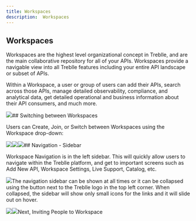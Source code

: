 ```yaml
---
title: Workspaces
description:  Workspaces
---
```


## Workspaces

Workspaces are the highest level organizational concept in Treblle, and are the main collaborative repository for all of your APIs. Workspaces provide a navigable view into all Treblle features including your entire API landscape or subset of APIs.

Within a Workspace, a user or group of users can add their APIs, search across those APIs, manage detailed observability, compliance, and analytical data, get detailed operational and business information about their API consumers, and much more.

![](https://lh7-rt.googleusercontent.com/docsz/AD_4nXeUV9YQbQ6E5c2rBoJMn58GOfFrGbCFRjHfX5-zyHNreUtqhb8oafWEvdwpNWxpa0pxUAmtv7UQ-0IqmTpitfXKp0vPPDs5AIPEUZ4qYMIMXRuO2uNpv21GJw7RDsVpwXGWfHFMCjrijm0HGMBa54HiMXdx?key=vidvH695hCjiAypsPYbN8A)\## Switching between Workspaces

Users can Create, Join, or Switch between Workspaces using the Workspace drop-down:

![](https://lh7-rt.googleusercontent.com/docsz/AD_4nXcrNaTNjPST96QQi22_aavuF5VzFf_ErqsjZ7P_FQhyG6gM43vdOWX1jx5sT4PaxSrCdlxVEpTdLlSfWABw9Y7z6ENkMHuaz4uz7GLdxePWnK8MsLkA8XsnKa-vbDfYHI-9rMIdkjnRFjt4DwM4Uno6Zykr?key=vidvH695hCjiAypsPYbN8A)![](https://lh7-rt.googleusercontent.com/docsz/AD_4nXcpmL7bVoOg1Q-dFHFCp5P8kcZZgJ6vw408iWrYJnAVhLmrObrjgEFZ13zWXwMQir15HZTNLlc0RJWkINt49lenHYixR8HR8Zp8zfNfkxWq2yZhT_-gip-2Vbj6VICHHgf0Dx_DWgqm3tZk3JF2zAiLpwZ5?key=vidvH695hCjiAypsPYbN8A)![](https://firebasestorage.googleapis.com/v0/b/treblle-docs.appspot.com/o/1mxtz_image.png?alt=media&token=13466246-4f52-4787-ae2e-7c69983b00c3)\## Navigation - Sidebar

Workspace Navigation is in the left sidebar. This will quickly allow users to navigate within the Treblle platform, and get to important screens such as Add New API, Workspace Settings, Live Support, Catalog, etc.

![](https://firebasestorage.googleapis.com/v0/b/treblle-docs.appspot.com/o/bd1i7_image.png?alt=media&token=86bb0ddb-e310-4dca-8ce1-6efc6e95de0e)The navigation sidebar can be shown at all times or it can be collapsed using the button next to the Treblle logo in the top left corner. When collapsed, the sidebar will show only small icons for the links and it will slide out on hover.

![](https://firebasestorage.googleapis.com/v0/b/treblle-docs.appspot.com/o/4nb0d_image.png?alt=media&token=3c0c9d56-b103-4088-a457-ce8a0526af2f)![](https://firebasestorage.googleapis.com/v0/b/treblle-docs.appspot.com/o/5q5lg_image.png?alt=media&token=cf49914b-696f-45e3-8555-4c89493e8b17)Next, Inviting People to Workspace